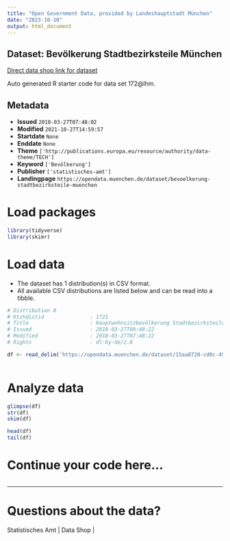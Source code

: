 ```yaml
---
title: "Open Government Data, provided by Landeshauptstadt München"
date: "2023-10-10"
output: html_document
---
```


## Dataset: Bevölkerung Stadtbezirksteile München

[Direct data shop link for dataset](https://opendata.muenchen.de/dataset/bevoelkerung-stadtbezirksteile-muenchen)

Auto generated R starter code for data set 172@lhm.

## Metadata

- **Issued** `2018-03-27T07:48:02`
- **Modified** `2021-10-27T14:59:57`
- **Startdate** `None`
- **Enddate** `None`
- **Theme** `['http://publications.europa.eu/resource/authority/data-theme/TECH']`
- **Keyword** `['Bevölkerung']`
- **Publisher** `['statistisches-amt']`
- **Landingpage** `https://opendata.muenchen.de/dataset/bevoelkerung-stadtbezirksteile-muenchen`


# Load packages

```r

library(tidyverse)
library(skimr)

```

# Load data

-   The dataset has 1 distribution(s) in CSV format.
-   All available CSV distributions are listed below and can be read into a tibble.

```r

# Distribution 0
# Ktzhdistid               : 1721
# Title                    : Hauptwohnsitzbevölkerung Stadtbezirksteile
# Issued                   : 2018-03-27T09:48:22
# Modified                 : 2018-03-27T07:48:22
# Rights                   : dl-by-de/2.0

df <- read_delim('https://opendata.muenchen.de/dataset/15aa8720-cd0c-45db-ba37-d90924a9dc5c/resource/ffcdc8ec-1fc4-4186-9fbf-9114448e80a7/download/bevoelkerunghws201712stadtbezirksteile.csv')



```

# Analyze data

```r

glimpse(df)
str(df)
skim(df)

head(df)
tail(df)

```

# Continue your code here...

```r

```

------------------------------------------------------------------------

# Questions about the data?

Statistisches Amt | Data Shop | 

